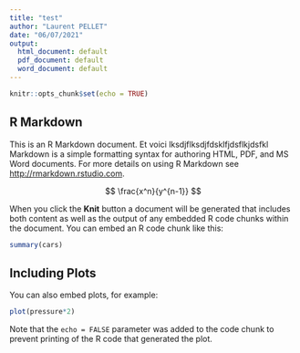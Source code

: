 ```yaml
---
title: "test"
author: "Laurent PELLET"
date: "06/07/2021"
output:
  html_document: default
  pdf_document: default
  word_document: default
---
```


```r
knitr::opts_chunk$set(echo = TRUE)
```

## R Markdown

This is an R Markdown document. Et voici lksdjflksdjfdsklfjdsflkjdsfkl Markdown is a simple formatting syntax for authoring HTML, PDF, and MS Word documents. For more details on using R Markdown see <http://rmarkdown.rstudio.com>.

$$
\frac{x^n}{y^{n-1}}
$$

When you click the **Knit** button a document will be generated that includes both content as well as the output of any embedded R code chunks within the document. You can embed an R code chunk like this:

```r
summary(cars)
```

## Including Plots

You can also embed plots, for example:

```r
plot(pressure*2)
```

Note that the `echo = FALSE` parameter was added to the code chunk to prevent printing of the R code that generated the plot.
